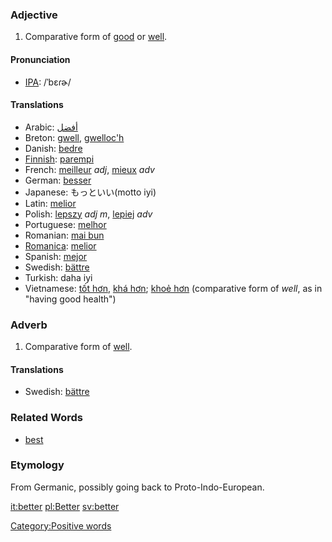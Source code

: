 === Adjective ===

#Comparative form of [[good]] or [[well]].

==== Pronunciation ====
*[[International Phonetic Alphabet|IPA]]: /ˈbɛɾɚ/

==== Translations ====
*Arabic: [[أفضل]]
*Breton: [[gwell]], [[gwelloc'h]]
*Danish: [[bedre]]
*[[Finnish]]: [[parempi]]
*French: [[meilleur]] ''adj'', [[mieux]] ''adv''
*German: [[besser]]
*Japanese: もっといい(motto iyi)
*Latin: [[melior]]
*Polish: [[lepszy]] ''adj'' ''m'', [[lepiej]] ''adv''
*Portuguese: [[melhor]]
*Romanian: [[mai bun]]
*[[Romanica]]: [[melior]]
*Spanish: [[mejor]]
*Swedish: [[bättre]]
*Turkish: daha iyi
*Vietnamese: [[tốt hơn]], [[khá hơn]]; [[khoẻ hơn]] (comparative form of ''well'', as in "having good health")

===Adverb===
#Comparative form of [[well]].

====Translations====
*Swedish: [[bättre]]

===Related Words===
*[[best]]

===Etymology===
From Germanic, possibly going back to Proto-Indo-European.

[[it:better]]
[[pl:Better]]
[[sv:better]]
[[Category:Positive words]]